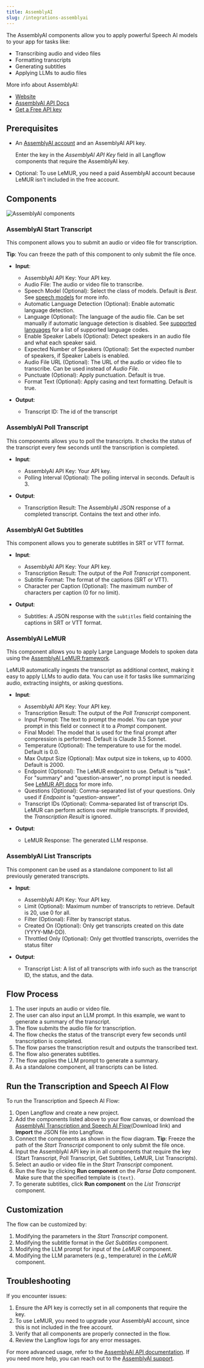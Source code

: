 ```yaml
---
title: AssemblyAI
slug: /integrations-assemblyai
---
```



The AssemblyAI components allow you to apply powerful Speech AI models to your app for tasks like:

- Transcribing audio and video files
- Formatting transcripts
- Generating subtitles
- Applying LLMs to audio files

More info about AssemblyAI:

- [Website](https://www.assemblyai.com/)
- [AssemblyAI API Docs](https://www.assemblyai.com/docs)
- [Get a Free API key](https://www.assemblyai.com/dashboard/signup)


## Prerequisites

* An [AssemblyAI account](https://www.assemblyai.com/dashboard/signup) and an AssemblyAI API key.

    Enter the key in the *AssemblyAI API Key* field in all Langflow components that require the AssemblyAI key.

* Optional: To use LeMUR, you need a paid AssemblyAI account because LeMUR isn't included in the free account.

## Components

![AssemblyAI components](./assemblyai-components.png)

### AssemblyAI Start Transcript

This component allows you to submit an audio or video file for transcription.

**Tip**: You can freeze the path of this component to only submit the file once.

- **Input**:
    - AssemblyAI API Key: Your API key.
    - Audio File: The audio or video file to transcribe.
    - Speech Model (Optional): Select the class of models. Default is *Best*. See [speech models](https://www.assemblyai.com/docs/speech-to-text/speech-recognition#select-the-speech-model-with-best-and-nano) for more info.
    - Automatic Language Detection (Optional): Enable automatic language detection.
    - Language (Optional): The language of the audio file. Can be set manually if automatic language detection is disabled.
            See [supported languages](https://www.assemblyai.com/docs/getting-started/supported-languages) for a list of supported language codes.
    - Enable Speaker Labels (Optional): Detect speakers in an audio file and what each speaker said.
    - Expected Number of Speakers (Optional): Set the expected number of speakers, if Speaker Labels is enabled.
    - Audio File URL (Optional): The URL of the audio or video file to transcribe. Can be used instead of *Audio File*.
    - Punctuate (Optional): Apply punctuation. Default is true.
    - Format Text (Optional): Apply casing and text formatting. Default is true.

- **Output**:
    - Transcript ID: The id of the transcript


### AssemblyAI Poll Transcript

This components allows you to poll the transcripts. It checks the status of the transcript every few seconds until the transcription is completed.

- **Input**:
    - AssemblyAI API Key: Your API key.
    - Polling Interval (Optional): The polling interval in seconds. Default is 3.

- **Output**:
    - Transcription Result: The AssemblyAI JSON response of a completed transcript. Contains the text and other info.


### AssemblyAI Get Subtitles

This component allows you to generate subtitles in SRT or VTT format.

- **Input**:
    - AssemblyAI API Key: Your API key.
    - Transcription Result: The output of the *Poll Transcript* component.
    - Subtitle Format: The format of the captions (SRT or VTT).
    - Character per Caption (Optional): The maximum number of characters per caption (0 for no limit).

- **Output**:
    - Subtitles: A JSON response with the `subtitles` field containing the captions in SRT or VTT format.


### AssemblyAI LeMUR

This component allows you to apply Large Language Models to spoken data using the [AssemblyAI LeMUR framework](https://www.assemblyai.com/docs/lemur).

LeMUR automatically ingests the transcript as additional context, making it easy to apply LLMs to audio data. You can use it for tasks like summarizing audio, extracting insights, or asking questions.

- **Input**:
    - AssemblyAI API Key: Your API key.
    - Transcription Result: The output of the *Poll Transcript* component.
    - Input Prompt: The text to prompt the model. You can type your prompt in this field or connect it to a *Prompt* component.
    - Final Model: The model that is used for the final prompt after compression is performed. Default is Claude 3.5 Sonnet.
    - Temperature (Optional): The temperature to use for the model. Default is 0.0.
    - Max Output Size (Optional): Max output size in tokens, up to 4000. Default is 2000.
    - Endpoint (Optional): The LeMUR endpoint to use. Default is "task". For "summary" and "question-answer", no prompt input is needed. See [LeMUR API docs](https://www.assemblyai.com/docs/api-reference/lemur/) for more info.
    - Questions (Optional): Comma-separated list of your questions. Only used if *Endpoint* is "question-answer".
    - Transcript IDs (Optional): Comma-separated list of transcript IDs. LeMUR can perform actions over multiple transcripts. If provided, the *Transcription Result* is ignored.

- **Output**:
    - LeMUR Response: The generated LLM response.

### AssemblyAI List Transcripts

This component can be used as a standalone component to list all previously generated transcripts.

- **Input**:
    - AssemblyAI API Key: Your API key.
    - Limit (Optional): Maximum number of transcripts to retrieve. Default is 20, use 0 for all.
    - Filter (Optional): Filter by transcript status.
    - Created On (Optional): Only get transcripts created on this date (YYYY-MM-DD).
    - Throttled Only (Optional): Only get throttled transcripts, overrides the status filter

- **Output**:
    - Transcript List: A list of all transcripts with info such as the transcript ID, the status, and the data.


## Flow Process

1. The user inputs an audio or video file.
2. The user can also input an LLM prompt. In this example, we want to generate a summary of the transcript.
3. The flow submits the audio file for transcription.
4. The flow checks the status of the transcript every few seconds until transcription is completed.
5. The flow parses the transcription result and outputs the transcribed text.
6. The flow also generates subtitles.
7. The flow applies the LLM prompt to generate a summary.
8. As a standalone component, all transcripts can be listed.

## Run the Transcription and Speech AI Flow

To run the Transcription and Speech AI Flow:

1. Open Langflow and create a new project.
2. Add the components listed above to your flow canvas, or download the [AssemblyAI Transcription and Speech AI Flow](./AssemblyAI_Flow.json)(Download link) and **Import** the JSON file into Langflow.
3. Connect the components as shown in the flow diagram. **Tip**: Freeze the path of the *Start Transcript* component to only submit the file once.
4. Input the AssemblyAI API key in in all components that require the key (Start Transcript, Poll Transcript, Get Subtitles, LeMUR, List Transcripts).
5. Select an audio or video file in the *Start Transcript* component.
6. Run the flow by clicking <Icon name="Play" aria-hidden="True" /> **Run component** on the *Parse Data* component. Make sure that the specified template is `{text}`.
7. To generate subtitles, click <Icon name="Play" aria-hidden="True" /> **Run component** on the *List Transcript* component.


## Customization

The flow can be customized by:

1. Modifying the parameters in the *Start Transcript* component.
2. Modifying the subtitle format in the *Get Subtitles* component.
3. Modifying the LLM prompt for input of the *LeMUR* component.
4. Modifying the LLM parameters (e.g., temperature) in the *LeMUR* component.

## Troubleshooting

If you encounter issues:

1. Ensure the API key is correctly set in all components that require the key.
2. To use LeMUR, you need to upgrade your AssemblyAI account, since this is not included in the free account.
3. Verify that all components are properly connected in the flow.
4. Review the Langflow logs for any error messages.

For more advanced usage, refer to the [AssemblyAI API documentation](https://www.assemblyai.com/docs/). If you need more help, you can reach out to the [AssemblyAI support](https://www.assemblyai.com/contact/support).
